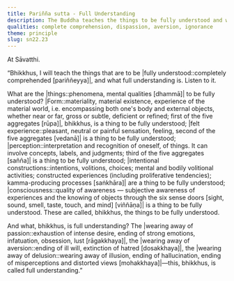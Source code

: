 ```yaml
---
title: Pariñña sutta - Full Understanding
description: The Buddha teaches the things to be fully understood and what full understanding is.
qualities: complete comprehension, dispassion, aversion, ignorance
theme: principle
slug: sn22.23
---
```


At Sāvatthi.

“Bhikkhus, I will teach the things that are to be |fully understood::completely comprehended [pariññeyya]|, and what full understanding is. Listen to it.

What are the |things::phenomena, mental qualities [dhammā]| to be fully understood? |Form::materiality, material existence, experience of the material world, i.e. encompassing both one's body and external objects, whether near or far, gross or subtle, deficient or refined; first of the five aggregates [rūpa]|, bhikkhus, is a thing to be fully understood; |felt experience::pleasant, neutral or painful sensation, feeling, second of the five aggregates [vedanā]| is a thing to be fully understood; |perception::interpretation and recognition of oneself, of things. It can involve concepts, labels, and judgments; third of the five aggregates [sañña]| is a thing to be fully understood; |intentional constructions::intentions, volitions, choices; mental and bodily volitional activities; constructed experiences (including proliferative tendencies); kamma-producing processes  [saṅkhāra]| are a thing to be fully understood; |consciousness::quality of awareness — subjective awareness of experiences and the knowing of objects through the six sense doors [sight, sound, smell, taste, touch, and mind] [viññāṇa]| is a thing to be fully understood. These are called, bhikkhus, the things to be fully understood.

And what, bhikkhus, is full understanding? The |wearing away of passion::exhaustion of intense desire, ending of strong emotions, infatuation, obsession, lust [rāgakkhaya]|, the |wearing away of aversion::ending of ill will, extinction of hatred [dosakkhaya]|, the |wearing away of delusion::wearing away of illusion, ending of hallucination, ending of misperceptions and distorted views [mohakkhaya]|—this, bhikkhus, is called full understanding.”